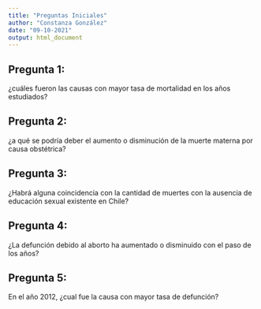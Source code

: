 ```yaml
---
title: "Preguntas Iniciales"
author: "Constanza González"
date: "09-10-2021"
output: html_document
---
```


## Pregunta 1:

¿cuáles fueron las causas con mayor tasa de mortalidad en los años estudiados?

## Pregunta 2:

¿a qué se podría deber el aumento o disminución de la muerte materna por causa obstétrica?

## Pregunta 3:

¿Habrá alguna coincidencia con la cantidad de muertes con la ausencia de educación sexual existente en Chile?

## Pregunta 4:

¿La defunción debido al aborto ha aumentado o disminuido con el paso de los años?

## Pregunta 5:

En el año 2012, ¿cual fue la causa con mayor tasa de defunción?
